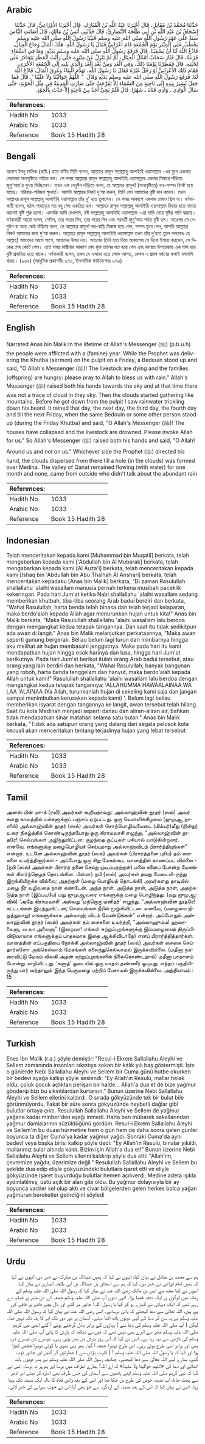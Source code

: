 ## Arabic


<div dir="rtl" lang="ar" style={{fontSize:'larger',backgroundColor:'#f8f9fa',padding:20}}>
حَدَّثَنَا مُحَمَّدُ بْنُ مُقَاتِلٍ، قَالَ أَخْبَرَنَا عَبْدُ اللَّهِ بْنُ الْمُبَارَكِ، قَالَ أَخْبَرَنَا الأَوْزَاعِيُّ، قَالَ حَدَّثَنَا إِسْحَاقُ بْنُ عَبْدِ اللَّهِ بْنِ أَبِي طَلْحَةَ الأَنْصَارِيُّ، قَالَ حَدَّثَنِي أَنَسُ بْنُ مَالِكٍ، قَالَ أَصَابَتِ النَّاسَ سَنَةٌ عَلَى عَهْدِ رَسُولِ اللَّهِ صلى الله عليه وسلم فَبَيْنَا رَسُولُ اللَّهِ صلى الله عليه وسلم يَخْطُبُ عَلَى الْمِنْبَرِ يَوْمَ الْجُمُعَةِ قَامَ أَعْرَابِيٌّ فَقَالَ يَا رَسُولَ اللَّهِ، هَلَكَ الْمَالُ وَجَاعَ الْعِيَالُ، فَادْعُ اللَّهَ لَنَا أَنْ يَسْقِيَنَا‏.‏ قَالَ فَرَفَعَ رَسُولُ اللَّهِ صلى الله عليه وسلم يَدَيْهِ، وَمَا فِي السَّمَاءِ قَزَعَةٌ، قَالَ فَثَارَ سَحَابٌ أَمْثَالُ الْجِبَالِ، ثُمَّ لَمْ يَنْزِلْ عَنْ مِنْبَرِهِ حَتَّى رَأَيْتُ الْمَطَرَ يَتَحَادَرُ عَلَى لِحْيَتِهِ، قَالَ فَمُطِرْنَا يَوْمَنَا ذَلِكَ، وَفِي الْغَدِ وَمِنْ بَعْدِ الْغَدِ وَالَّذِي يَلِيهِ إِلَى الْجُمُعَةِ الأُخْرَى، فَقَامَ ذَلِكَ الأَعْرَابِيُّ أَوْ رَجُلٌ غَيْرُهُ فَقَالَ يَا رَسُولَ اللَّهِ، تَهَدَّمَ الْبِنَاءُ وَغَرِقَ الْمَالُ، فَادْعُ اللَّهَ لَنَا‏.‏ فَرَفَعَ رَسُولُ اللَّهِ صلى الله عليه وسلم يَدَيْهِ وَقَالَ ‏ "‏ اللَّهُمَّ حَوَالَيْنَا وَلاَ عَلَيْنَا ‏"‏‏.‏ قَالَ فَمَا جَعَلَ يُشِيرُ بِيَدِهِ إِلَى نَاحِيَةٍ مِنَ السَّمَاءِ إِلاَّ تَفَرَّجَتْ حَتَّى صَارَتِ الْمَدِينَةُ فِي مِثْلِ الْجَوْبَةِ، حَتَّى سَالَ الْوَادِي ـ وَادِي قَنَاةَ ـ شَهْرًا‏.‏ قَالَ فَلَمْ يَجِئْ أَحَدٌ مِنْ نَاحِيَةٍ إِلاَّ حَدَّثَ بِالْجَوْدِ‏.‏
</div>
<div style={{backgroundColor:'#f8f9fa',padding:20, marginBottom: 10}}><table> <thead> <tr> <th>References:</th> <th></th> </tr> </thead> <tbody><tr><td>Hadith No</td><td>1033</td></tr><tr><td>Arabic No</td><td>1033</td></tr><tr><td>Reference</td><td>Book 15 Hadith 28</td></tr></tbody></table></div>

## Bengali


<div dir="ltr" lang="bn" style={{fontSize:'larger',backgroundColor:'#f8f9fa',padding:20}}>
আনাস ইবনু মালিক (রাযি.) হতে বর্ণিত তিনি বলেন, আল্লাহর রাসূল সাল্লাল্লাহু আলাইহি ওয়াসাল্লাম -এর যুগে একবার লোকেরা অনাবৃষ্টিতে পতিত হল। সে সময় আল্লাহর রাসূল সাল্লাল্লাহু আলাইহি ওয়াসাল্লাম একবার মিম্বারে দাঁড়িয়ে জুমু‘আহ’র খুৎবা দিচ্ছিলেন। তখন এক বেদুঈন দাঁড়িয়ে বলল, হে আল্লাহর রাসূল! (অনাবৃষ্টিতে) ধন-সম্পদ বিনষ্ট হয়ে যাচ্ছে। পরিবার-পরিজন ক্ষুধার্ত। আপনি আল্লাহর নিকট দু‘আ করুন, তিনি যেন আমাদের বৃষ্টি দান করেন। তখন আল্লাহর রাসূল সাল্লাল্লাহু আলাইহি ওয়াসাল্লাম তাঁর দু’ হাত তুললেন। সে সময় আকাশে একখন্ড মেঘও ছিল না। বর্ণনাকারী বলেন, হঠাৎ পাহাড়ের মত বহু মেঘ একত্রিত হল। আল্লাহর রাসূল সাল্লাল্লাহু আলাইহি ওয়াসাল্লাম মিম্বার হতে নামার আগেই বৃষ্টি শুরু হলো। এমনকি আমি দেখলাম, নবী সাল্লাল্লাহু আলাইহি ওয়াসাল্লাম -এর দাড়ি বেয়ে বৃষ্টির পানি ঝরছে। বর্ণনাকারী আরো বলেন, সেদিন, তার পরের দিন, তার পরের দিন এবং পরবর্তী জুমু‘আহ পর্যন্ত বৃষ্টি হল। অতঃপর সে বেদুঈন বা অন্য কেউ দাঁড়িয়ে বলল, হে আল্লাহর রাসূল! ঘর-বাড়ি বিধ্বস্ত হয়ে গেল, সম্পদ ডুবে গেল, আপনি আল্লাহর নিকট আমাদের জন্য দু‘আ করুন। আল্লাহর রাসূল সাল্লাল্লাহু আলাইহি ওয়াসাল্লাম তখন তাঁর দু‘হাত তুলে বললেনঃ হে আল্লাহ্! আমাদের আশে পাশে, আমাদের উপর নয়। অতঃপর তিনি হাত দিয়ে আকাশের যে দিকে ইশারা করলেন, সে দিকের মেঘ কেটে গেল। এতে সমগ্র মাদ্বীনার আকাশ মেঘ মুক্ত চালের মত হয়ে গেল এবং কানাত উপত্যকায় এক মাস ধরে বৃষ্টি প্রবাহিত হতে থাকে। বর্ণনাকারী বলেন, তখন যে এলাকা হতে লোক আসত, কেবল এ প্রবল বর্ষণের কথাই বলাবলি করত। (৯৩২) (আধুনিক প্রকাশনীঃ ৯৭০, ইসলামিক ফাউন্ডেশনঃ ৯৭৬)
</div>
<div style={{backgroundColor:'#f8f9fa',padding:20, marginBottom: 10}}><table> <thead> <tr> <th>References:</th> <th></th> </tr> </thead> <tbody><tr><td>Hadith No</td><td>1033</td></tr><tr><td>Arabic No</td><td>1033</td></tr><tr><td>Reference</td><td>Book 15 Hadith 28</td></tr></tbody></table></div>

## English


<div dir="ltr" lang="en" style={{fontSize:'larger',backgroundColor:'#f8f9fa',padding:20}}>
Narrated Anas bin Malik:In the lifetime of Allah's Messenger (ﷺ) (p.b.u.h) the people were afflicted with a (famine) year. While the Prophet was delivering the Khutba (sermon) on the pulpit on a Friday, a Bedouin stood up and said, "O Allah's Messenger (ﷺ)! The livestock are dying and the families (offspring) are hungry: please pray to Allah to bless us with rain." Allah's Messenger (ﷺ) raised both his hands towards the sky and at that time there was not a trace of cloud in they sky. Then the clouds started gathering like mountains. Before he got down from the pulpit I saw rainwater trickling down his beard. It rained that day, the next day, the third day, the fourth day and till the next Friday, when the same Bedouin or some other person stood up (during the Friday Khutba) and said, "O Allah's Messenger (ﷺ)! The houses have collapsed and the livestock are drowned. Please invoke Allah for us." So Allah's Messenger (ﷺ) raised both his hands and said, "O Allah! Around us and not on us." Whichever side the Prophet (ﷺ) directed his hand, the clouds dispersed from there till a hole (in the clouds) was formed over Medina. The valley of Qanat remained flowing (with water) for one month and none, came from outside who didn't talk about the abundant rain
</div>
<div style={{backgroundColor:'#f8f9fa',padding:20, marginBottom: 10}}><table> <thead> <tr> <th>References:</th> <th></th> </tr> </thead> <tbody><tr><td>Hadith No</td><td>1033</td></tr><tr><td>Arabic No</td><td>1033</td></tr><tr><td>Reference</td><td>Book 15 Hadith 28</td></tr></tbody></table></div>

## Indonesian


<div dir="ltr" lang="id" style={{fontSize:'larger',backgroundColor:'#f8f9fa',padding:20}}>
Telah menceritakan kepada kami [Muhammad bin Muqatil] berkata, telah mengabarkan kepada kami ['Abdullah bin Al Mubarak] berkata, telah mengabarkan kepada kami [Al Auza'i] berkata, telah menceritakan kepada kami [Ishaq bin 'Abdullah bin Abu Thalhah Al Anshari] berkata, telah menceritakan kepadaku [Anas bin Malik] berkata, "Di zaman Rasulullah shallallahu 'alaihi wasallam manusia pernah terkena musibah paceklik kekeringan. Pada hari Jum'at ketika Nabi shallallahu 'alaihi wasallam sedang memberikan khutbah, tiba-tiba seorang Arab badui berdiri dan berkata, "Wahai Rasulullah, harta benda telah binasa dan telah terjadi kelaparan, maka berdo'alah kepada Allah agar menurunkan hujan untuk kita!" Anas bin Malik berkata, "Maka Rasulullah shallallahu 'alaihi wasallam lalu berdoa dengan mengangkat kedua telapak tangannya. Dan saat itu tidak sedikitpun ada awan di langit." Anas bin Malik melanjutkan perkataannya, "Maka awan seperti gunung bergerak. Beliau belum lagi turun dari mimbarnya hingga aku melihat air hujan membasahi jenggotnya. Maka pada hari itu kami mendapatkan hujan hingga esok harinya dan lusa, hingga hari Jum'at berikutnya. Pada hari Jum'at berikut itulah orang Arab badui tersebut, atau orang yang lain berdiri dan berkata, "Wahai Rasulullah, banyak bangunan yang roboh, harta benda tenggelam dan hanyut, maka berdo'alah kepada Allah untuk kami!" Rasulullah shallallahu 'alaihi wasallam lalu berdoa dengan mengangkat kedua telapak tangannya: 'ALLAHUMMA HAWAALAINAA WA LAA 'ALAINAA (Ya Allah, turunkanlah hujan di sekeling kami saja dan jangan sampai menimbulkan kerusakan kepada kami) '. Belum lagi beliau memberikan isyarat dengan tangannya ke langit, awan tersebut telah hilang. Saat itu kota Madinah menjadi seperti danau dan aliran-aliran air, bahkan tidak mendapatkan sinar matahari selama satu bulan." Anas bin Malik berkata, "Tidak ada satupun orang yang datang dari segala pelosok kota kecuali akan menceritakan tentang terjadinya hujan yang lebat tersebut
</div>
<div style={{backgroundColor:'#f8f9fa',padding:20, marginBottom: 10}}><table> <thead> <tr> <th>References:</th> <th></th> </tr> </thead> <tbody><tr><td>Hadith No</td><td>1033</td></tr><tr><td>Arabic No</td><td>1033</td></tr><tr><td>Reference</td><td>Book 15 Hadith 28</td></tr></tbody></table></div>

## Tamil


<div dir="ltr" lang="ta" style={{fontSize:'larger',backgroundColor:'#f8f9fa',padding:20}}>
அனஸ் பின் மா-க் (ரலி) அவர்கள் கூறியதாவது: அல்லாஹ்வின் தூதர் (ஸல்) அவர் களது காலத்தில் மக்களுக்குப் பஞ்சம் ஏற்பட்டது. ஒரு வெள்ளிக்கிழமை (ஜுமுஆ நாளில்) அல்லாஹ்வின் தூதர் (ஸல்) அவர்கள் சொற்பொழிவுமேடை (மிம்பர்)மீது (நின்று) உரை நிகழ்த்திக் கொண்டிருந்தபோது ஒரு கிராமவாசி எழுந்து, “அல்லாஹ்வின் தூதரே! செல்வங்கள் அழிந்துவிட்டன; குழந்தை குட்டிகள் பசியால் வாடுகின்றனர். எனவே, எங்களுக்கு மழைபொழியச் செய்யுமாறு அல்லாஹ்விடம் பிரார்த்தியுங்கள்” என்றார். உடனே அல்லாஹ்வின் தூதர் (ஸல்) அவர்கள் (பிரார்த்தனை புரிய) தம் கைகளை உயர்த்தினார்கள்.- அப்போது ஒரு சிறு மேகம்கூட வானத்தில் காணப்பட வில்லை.- (நபி (ஸல்) அவர்கள் பிரார்த் தனை செய்து முடிப்பதற்குள்) மலை களைப் போன்ற மேகங்கள் கிளர்ந்தெழத் தொடங்கின. பின்னர் நபி (ஸல்) அவர்கள் தமது மேடையி-ருந்து இறங்கியிருக்க வில்லை; அதற்குள் (மழை பொழியத் தொடங்கி) அவர்களது தாடியில் மழை நீர் வழிவதை நான் கண்டேன். அந்த நாள், அடுத்த நாள், அடுத்த நாள், அதற்கடுத்த நாள் (இப்படியே) மறு ஜுமுஆவரை எங்களுக்கு மழை பொழிந்தது. (மறு ஜுமுஆவில்) ‘அதே கிராமவாசி’ அல்லது ‘மற்றொரு மனிதர்’ எழுந்து, “அல்லாஹ்வின் தூதரே! கட்டடங்கள் இடிந்துவிட்டன; செல்வங்கள் நீரில் மூழ்கிவிட்டன. எனவே, (மழையை நிறுத்துமாறு) எங்களுக்காக அல்லாஹ் விடம் வேண்டுங்கள்” என்றார். அப்போதும் அல்லாஹ்வின் தூதர் (ஸல்) அவர்கள் தம் கைகளை உயர்த்தி, “அல்லாஹும்ம! ஹவாலைனா, வ லா அலைனா” (இறைவா! எங்கள் சுற்றுப்புறங்களுக்கு இம்மழையைத் திருப்பிவிடுவாயாக எங்களுக்குப் பாதகமாக இதை ஆக்கிவிடாதே) எனப் பிரார்த்தித்தார்கள். வானத்தின் எப்பகுதியை நோக்கி அல்லாஹ்வின் தூதர் (ஸல்) அவர்கள் சைகை செய்தார்களோ அங்கெல்லாம் மேகங்கள் கலைந்துசெல்லாமல் இருக்கவில்லை. (மதீனா நகரைவிட்டு மேகம் விலகி அதன் சுற்றுப்புறங்களில் நிலைகொண்டதால்) மதீனா பாதாளம் போன்று மாறிவிட்டது. ‘கனாத்’ ஓடையில் ஒரு மாதம் தண்ணீர் ஓடியது. எந்தப் பகுதியி-ருந்து யார் வந்தாலும் இந்த பெருமழை பற்றிப் பேசாமல் இருக்கவில்லை. அத்தியாயம் : 15
</div>
<div style={{backgroundColor:'#f8f9fa',padding:20, marginBottom: 10}}><table> <thead> <tr> <th>References:</th> <th></th> </tr> </thead> <tbody><tr><td>Hadith No</td><td>1033</td></tr><tr><td>Arabic No</td><td>1033</td></tr><tr><td>Reference</td><td>Book 15 Hadith 28</td></tr></tbody></table></div>

## Turkish


<div dir="ltr" lang="tr" style={{fontSize:'larger',backgroundColor:'#f8f9fa',padding:20}}>
Enes İbn Malik (r.a.) şöyle demiştir: "Resul-i Ekrem Sallallahu Aleyhi ve Sellem zamanında insanları sıkıntıya sokan bir kıtlık yılı baş göstermişti. İşte o günlerde Nebi Sallallahu Aleyhi ve Sellem bir Cuma günü hutbe okurken bir bedevi ayağa kalkıp şöyle seslendi: "Ey Allah'ın Resulü, mallar helak oldu, çoluk çocuk açlıktan perişan bir halde... Allah'a dua et de bize yağmur gönderip bizi bu sı­kıntılardan kurtarsın." Bunun üzerine Nebi Sallallahu Aleyhi ve Sellem ellerini kaldırdı. O sırada gökyüzünde tek bir bulut bile görünmüyordu. Fakat bir süre sonra gökyüzünde heybetli dağlar gibi bulutlar ortaya çıktı. Resulullah Sallallahu Aleyhi ve Sellem de yağmur yağana kadar minber'den aşağı inmedi. Hatta ben mübarek sakallarından yağmur damlalarının süzüldüğünü gördüm. Resul-i Ekrem Sallallahu Aleyhi ve Sellem'in bu duası hürmetine hem o gün hem de daha sonra gelen günler boyunca ta diğer Cuma'ya kadar yağmur yağdı. Sonraki Cuma'da aynı bedevî veya başka birisi kalkıp şöyle dedi: "Ey Allah'ın Resulü, binalar yıkıldı, mallarımız sular altında kaldı. Bizim için Allah'a dua et!" Bunun üzerine Nebi Sallallahu Aleyhi ve Sellem ellerini kaldırıp şöyle dua etti: "Allah'ım, çevremize yağdır, üzerimize değil." Resulullah Sallallahu Aleyhi ve Sellem bu şekilde dua edip eliyle gökyüzündeki bu­lutlara işaret etti ve eliyle gökyüzünde işaret buyurduğu bulutlar hemen açılıverdi; Medine adeta ışıkla aydınlatılmış, üstü açık bir alan gibi oldu. Bu yağmur dolayısıyla bîr ay boyunca vadiler sel olup aktı ve civar bölgelerden gelen herkes bolca yağan yağmurun bereketler getirdiğini söyledi
</div>
<div style={{backgroundColor:'#f8f9fa',padding:20, marginBottom: 10}}><table> <thead> <tr> <th>References:</th> <th></th> </tr> </thead> <tbody><tr><td>Hadith No</td><td>1033</td></tr><tr><td>Arabic No</td><td>1033</td></tr><tr><td>Reference</td><td>Book 15 Hadith 28</td></tr></tbody></table></div>

## Urdu


<div dir="rtl" lang="ur" style={{fontSize:'larger',backgroundColor:'#f8f9fa',padding:20}}>
ہم سے محمد بن مقاتل نے بیان کیا، انہوں نے کہا کہ ہمیں عبداللہ بن مبارک نے خبر دی، انہوں نے کہا کہ ہمیں امام اوزاعی نے خبر دی، کہا کہ ہم سے اسحاق بن عبداللہ بن ابی طلحہ انصاری نے بیان کیا، انہوں نے کہا مجھ سے انس بن مالک رضی اللہ عنہ نے بیان کیا کہ رسول اللہ صلی اللہ علیہ وسلم کے زمانہ میں لوگوں پر ایک دفعہ قحط پڑا۔ انہی دنوں آپ صلی اللہ علیہ وسلم جمعہ کے دن منبر پر خطبہ دے رہے تھے کہ ایک دیہاتی نے کھڑے ہو کر کہا یا رسول اللہ! جانور مر گئے اور بال بچے فاقے پر فاقے کرر ہے ہیں، اللہ تعالیٰ سے دعا کیجئے کہ پانی برسائے۔ انس رضی اللہ عنہ نے بیان کیا کہ رسول اللہ صلی اللہ علیہ وسلم نے یہ سن کر دعا کے لیے دونوں ہاتھ اٹھا دیئے۔ آسمان پر دور دور تک ابر کا پتہ تک نہیں تھا۔ لیکن ( آپ صلی اللہ علیہ وسلم کی دعا سے ) پہاڑوں کے برابر بادل گرجتے ہوئے آ گئے ابھی نبی کریم صلی اللہ علیہ وسلم منبر سے اترے بھی نہیں تھے کہ میں نے دیکھا کہ بارش کا پانی آپ صلی اللہ علیہ وسلم کی داڑھی سے بہہ رہا ہے۔ انس نے کہا کہ اس روز بارش دن بھر ہوتی رہی۔ دوسرے دن تیسرے دن، بھی اور برابر اسی طرح ہوتی رہی۔ اس طرح دوسرا جمعہ آ گیا۔ پھر یہی بدوی یا کوئی دوسرا شخص کھڑا ہوا اور کہا کہ یا رسول اللہ صلی اللہ علیہ وسلم ! ( کثرت باراں سے ) عمارتیں گر گئیں اور جانور ڈوب گئے، ہمارے لیے اللہ تعالیٰ سے دعا کیجئے۔ چنانچہ رسول اللہ صلی اللہ علیہ وسلم نے پھر دونوں ہاتھ اٹھائے اور دعا کی «اللهم حوالينا ولا علينا» کہ اے اللہ! ہمارے اطراف میں برسا اور ہم پر نہ برسا۔ انس نے کہا کہ نبی کریم صلی اللہ علیہ وسلم اپنے ہاتھوں سے آسمان کی جس طرف بھی اشارہ کر دیتے ابر ادھر سے پھٹ جاتا، اب مدینہ حوض کی طرح بن چکا تھا اور اسی کے بعد وادی قناۃ کا نالہ ایک مہینہ تک بہتا رہا۔ انس نے بیان کیا کہ اس کے بعد مدینہ کے اردگرد سے جو بھی آیا اس نے خوب سیرابی کی خبر لائی۔
</div>
<div style={{backgroundColor:'#f8f9fa',padding:20, marginBottom: 10}}><table> <thead> <tr> <th>References:</th> <th></th> </tr> </thead> <tbody><tr><td>Hadith No</td><td>1033</td></tr><tr><td>Arabic No</td><td>1033</td></tr><tr><td>Reference</td><td>Book 15 Hadith 28</td></tr></tbody></table></div>